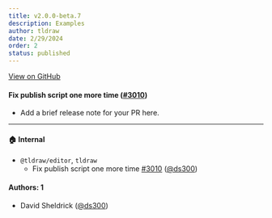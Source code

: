 ```yaml
---
title: v2.0.0-beta.7
description: Examples
author: tldraw
date: 2/29/2024
order: 2
status: published
---
```


[View on GitHub](https://github.com/tldraw/tldraw/releases/tag/v2.0.0-beta.7)

#### Fix publish script one more time ([#3010](https://github.com/tldraw/tldraw/pull/3010))

- Add a brief release note for your PR here.

---

#### 🏠 Internal

- `@tldraw/editor`, `tldraw`
  - Fix publish script one more time [#3010](https://github.com/tldraw/tldraw/pull/3010) ([@ds300](https://github.com/ds300))

#### Authors: 1

- David Sheldrick ([@ds300](https://github.com/ds300))

